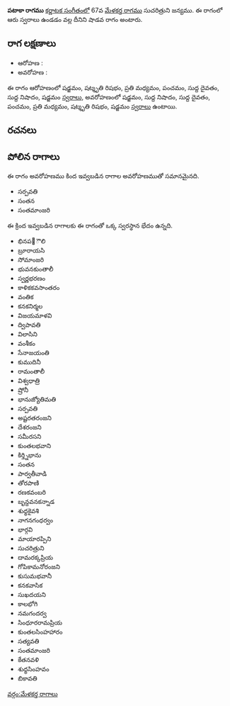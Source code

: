 {{Infobox ragam
	| name          	= పటాకా
	| synonym	    	= 
	| mela          	= 
	| chakra        	= 
	| janaka        	= 
	| type          	= శాడవ
	| arohanam      	= {{svaraC|S|R3|M2|P|D1|N1|S'}} 
	| avarohanam    	= {{svaraC|S'|N1|D1|P|M2|R3|S}}
	| jeeva         	=
	| chhaya        	=
	| nyasa         	=
	| vishesha      	= 
	| equivalent  		= 
}}
{{కర్ణాటక సంగీత రాగాలు}}
'''పటాకా రాగము''' [[కర్ణాటక సంగీతం]]లో 67వ [[మేళకర్త రాగము]] సుచరిత్రుని జన్యము.  ఈ రాగంలో ఆరు స్వరాలు ఉండడం వల్ల దీనిని షాడవ రాగం అంటారు.


==రాగ లక్షణాలు==


* ఆరోహణ : {{svaraC|S|R3|M2|P|D1|N1|S'}} 
* అవరోహణ : {{svaraC|S'|N1|D1|P|M2|R3|S}}

ఈ రాగం ఆరోహణంలో షడ్జమం, షట్శృతి రిషభం, ప్రతి మధ్యమం, పంచమం, సుద్ద దైవతం, సుద్ద నిషాదం, షడ్జమం [[స్వరాలు]], అవరోహణంలో షడ్జమం, సుద్ద నిషాదం, సుద్ద దైవతం, పంచమం, ప్రతి మధ్యమం, షట్శృతి రిషభం, షడ్జమం [[స్వరాలు]] ఉంటాయి.

==రచనలు==



==పోలిన రాగాలు==
ఈ రాగం అవరోహణము కింద ఇవ్వబడిన రాగాల అవరోహణముతో సమానమైనది.
* సర్పవతి
* సంతన
* సంతమాంజరి

ఈ క్రింద ఇవ్వబడిన రాగాలకు ఈ రాగంతో ఒక్క స్వరస్థాన భేదం ఉన్నది.
* భినప఩ౌలి
* బ్రూరాయసి
* సోమాంజరి
* భువనకుంతాలీ
* స్వర్ణభరణం
* కాళికకవసాంతరం
* వంతిక
* కనకనిర్మల
* విజయమాళవి
* ద్విపావతి
* విలాసిని
* వంశీకం
* సేనాజయంతి
* కుముదినీ
* రామంతాలీ
* విశ్వధాత్రి
* ష్రోనీ
* భానుజ్యోతిమతి
* సర్పవతి
* అష్టరతరంజని
* దేశరంజని
* సమీరసని
* కుంతలభవాని
* కిర్త్నిభాను
* సంతన
* పార్వతీవాడి
* తోరపాణి
* రణకవంబరి
* బృన్దవనకన్నాడ
* శుధ్ధకైవశి
* నాగనగంధర్వం
* భార్గవి
* మాయారప్పిని
* సుచరిత్రుని
* దామరక్కప్రియ
* గోపికామనోరంజని
* కుసుమభవానీ
* కనకవాసిక
* సుఖదయని
* కాలభోగి
* నమగందర్వ
* సింధూరరామప్రియ
* కుంతలసింహహారం
* సత్యవతి
* సంతమాంజరి
* కేతనవళి
* శుధ్ధసింహవం
* బికావతి



[[వర్గం:మేళకర్త రాగాలు]]